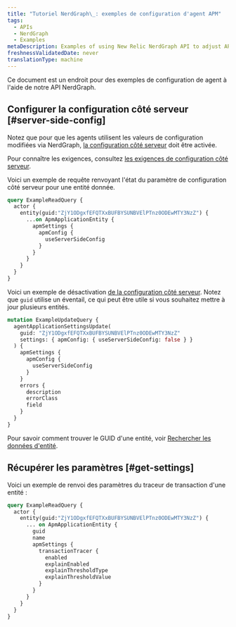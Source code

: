 ```yaml
---
title: "Tutoriel NerdGraph\_: exemples de configuration d'agent APM"
tags:
  - APIs
  - NerdGraph
  - Examples
metaDescription: Examples of using New Relic NerdGraph API to adjust APM
freshnessValidatedDate: never
translationType: machine
---
```


Ce document est un endroit pour des exemples de configuration de <InlinePopover type="apm" />agent à l&apos;aide de notre API NerdGraph.

## Configurer la configuration côté serveur [#server-side-config]

Notez que pour que les agents <InlinePopover type="apm" />utilisent les valeurs de configuration modifiées via NerdGraph, [la configuration côté serveur](/docs/apm/agents/manage-apm-agents/configuration/server-side-agent-configuration#requirements) doit être activée.

Pour connaître les exigences, consultez [les exigences de configuration côté serveur](/docs/apm/agents/manage-apm-agents/configuration/server-side-agent-configuration#requirements).

Voici un exemple de requête renvoyant l&apos;état du paramètre de configuration côté serveur pour une entité donnée.

```graphql
query ExampleReadQuery {
  actor {
    entity(guid:"ZjY1ODgxfEFQTXxBUFBYSUNBVElPTnz0ODEwMTY3NzZ") {
      ...on ApmApplicationEntity {
        apmSettings {
          apmConfig {
            useServerSideConfig
          }
        }
      }
    }
  }
}
```

Voici un exemple de désactivation [de la configuration côté serveur](/docs/apm/agents/manage-apm-agents/configuration/server-side-agent-configuration). Notez que `guid` utilise un éventail, ce qui peut être utile si vous souhaitez mettre à jour plusieurs entités.

```graphql
mutation ExampleUpdateQuery {
  agentApplicationSettingsUpdate(
    guid: "ZjY1ODgxfEFQTXxBUFBYSUNBVElPTnz0ODEwMTY3NzZ"
    settings: { apmConfig: { useServerSideConfig: false } }
  ) {
    apmSettings {
      apmConfig {
        useServerSideConfig
      }
    }
    errors {
      description
      errorClass
      field
    }
  }
}
```

Pour savoir comment trouver le GUID d&apos;une entité, voir [Rechercher les données d&apos;entité](/docs/new-relic-one/use-new-relic-one/core-concepts/what-entity-new-relic/#find).

## Récupérer les paramètres [#get-settings]

Voici un exemple de renvoi des paramètres du traceur de transaction d&apos;une entité :

```graphql
query ExampleReadQuery {
  actor {
    entity(guid:"ZjY1ODgxfEFQTXxBUFBYSUNBVElPTnz0ODEwMTY3NzZ") {
      ... on ApmApplicationEntity {
        guid
        name
        apmSettings {
          transactionTracer {
            enabled
            explainEnabled
            explainThresholdType
            explainThresholdValue
          }
        }
      }
    }
  }
}
```